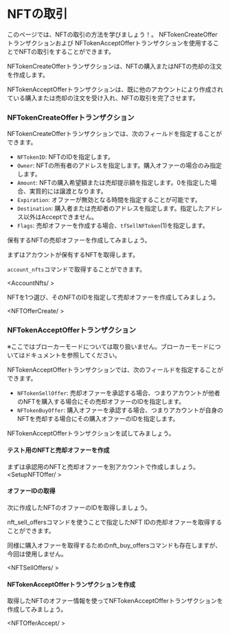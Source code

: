 
# NFTの取引

このページでは、NFTの取引の方法を学びましょう！。
NFTokenCreateOfferトランザクションおよび NFTokenAcceptOfferトランザクションを使用することでNFTの取引をすることができます。

<LinkCard href='https://xrpl.org/ja/nftokencreateoffer.html' />

<LinkCard href='https://xrpl.org/ja/nftokenacceptoffer.html' />

NFTokenCreateOfferトランザクションは、NFTの購入またはNFTの売却の注文を作成します。

NFTokenAcceptOfferトランザクションは、既に他のアカウントにより作成されている購入または売却の注文を受け入れ、NFTの取引を完了させます。

### NFTokenCreateOfferトランザクション

NFTokenCreateOfferトランザクションでは、次のフィールドを指定することができます。

- `NFTokenID`: NFTのIDを指定します。
- `Owner`: NFTの所有者のアドレスを指定します。購入オファーの場合のみ指定します。
- `Amount`: NFTの購入希望額または売却提示額を指定します。0を指定した場合、実質的には譲渡となります。
- `Expiration`: オファーが無効となる時間を指定することが可能です。
- `Destination`: 購入者または売却者のアドレスを指定します。指定したアドレス以外はAcceptできません。
- `Flags`: 売却オファーを作成する場合、`tfSellNFToken`(1)を指定します。

保有するNFTの売却オファーを作成してみましょう。

まずはアカウントが保有するNFTを取得します。

`account_nfts`コマンドで取得することができます。

<AccountNfts/ >

NFTを1つ選び、そのNFTのIDを指定して売却オファーを作成してみましょう。

<NFTOfferCreate/ >

### NFTokenAcceptOfferトランザクション

※ここではブローカーモードについては取り扱いません。ブローカーモードについてはドキュメントを参照してください。

NFTokenAcceptOfferトランザクションでは、次のフィールドを指定することができます。

- `NFTokenSellOffer`: 売却オファーを承認する場合、つまりアカウントが他者のNFTを購入する場合にその売却オファーのIDを指定します。
- `NFTokenBuyOffer`: 購入オファーを承認する場合、つまりアカウントが自身のNFTを売却する場合にその購入オファーのIDを指定します。

NFTokenAcceptOfferトランザクションを試してみましょう。

#### テスト用のNFTと売却オファーを作成

まずは承認用のNFTと売却オファーを別アカウントで作成しましょう。
<SetupNFTOffer/ >


#### オファーIDの取得

次に作成したNFTのオファーのIDを取得しましょう。

nft_sell_offersコマンドを使うことで指定したNFT IDの売却オファーを取得することができます。

同様に購入オファーを取得するためのnft_buy_offersコマンドも存在しますが、今回は使用しません。

<NFTSellOffers/ >


#### NFTokenAcceptOfferトランザクションを作成

取得したNFTのオファー情報を使ってNFTokenAcceptOfferトランザクションを作成してみましょう。

<NFTOfferAccept/ >
